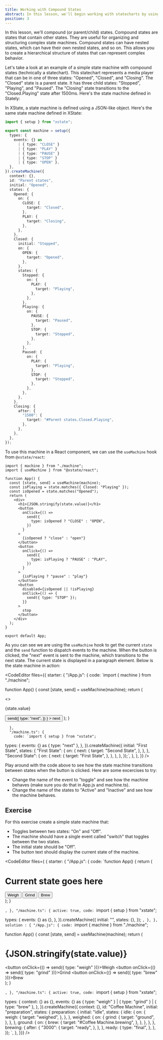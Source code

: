 ```yaml
---
title: Working with Compound States
abstract: In this lesson, we'll begin working with statecharts by using compound (or parent/child) states.
position: 3
---
```


<div className="container">
In this lesson, we'll  compound (or parent/child) states. Compound states are states that contain other states. They are useful for organizing and structuring complex state machines. Compound states can have nested states, which can have their own nested states, and so on. This allows you to create a hierarchical structure of states that can represent complex behavior.

Let's take a look at an example of a simple state machine with compound states (technically a statechart). This statechart represents a media player that can be in one of three states: "Opened", "Closed", and "Closing". The "Closed" state is a parent state. It has three child states: "Stopped", "Playing", and "Paused". The "Closing" state transitions to the "Closed.Playing" state after 1500ms. Here's the state machine defined in Stately:

</div>

<Stately
  url="https://stately.ai/registry/editor/embed/6ad630e7-c4f1-40e5-8068-4c0a0398a8e9?machineId=f5af41be-b005-4bb3-834c-592861cfde06"
  height="650px"
/>

<div className="container">
In XState, a state machine is defined using a JSON-like object. Here's the same state machine defined in XState:

```ts
import { setup } from "xstate";

export const machine = setup({
  types: {
    events: {} as
      | { type: "CLOSE" }
      | { type: "PLAY" }
      | { type: "PAUSE" }
      | { type: "STOP" }
      | { type: "OPEN" },
  },
}).createMachine({
  context: {},
  id: "Parent states",
  initial: "Opened",
  states: {
    Opened: {
      on: {
        CLOSE: {
          target: "Closed",
        },
        PLAY: {
          target: "Closing",
        },
      },
    },
    Closed: {
      initial: "Stopped",
      on: {
        OPEN: {
          target: "Opened",
        },
      },
      states: {
        Stopped: {
          on: {
            PLAY: {
              target: "Playing",
            },
          },
        },
        Playing: {
          on: {
            PAUSE: {
              target: "Paused",
            },
            STOP: {
              target: "Stopped",
            },
          },
        },
        Paused: {
          on: {
            PLAY: {
              target: "Playing",
            },
            STOP: {
              target: "Stopped",
            },
          },
        },
      },
    },
    Closing: {
      after: {
        "1500": {
          target: "#Parent states.Closed.Playing",
        },
      },
    },
  },
});
```

To use this machine in a React component, we can use the `useMachine` hook from `@xstate/react`:

```tsx
import { machine } from "./machine";
import { useMachine } from "@xstate/react";

function App() {
  const [state, send] = useMachine(machine);
  const isPlaying = state.matches({ Closed: "Playing" });
  const isOpened = state.matches("Opened");
  return (
    <div>
      <h1>{JSON.stringify(state.value)}</h1>
      <button
        onClick={() =>
          send({
            type: isOpened ? "CLOSE" : "OPEN",
          })
        }
      >
        {isOpened ? "close" : "open"}
      </button>
      <button
        onClick={() =>
          send({
            type: isPlaying ? "PAUSE" : "PLAY",
          })
        }
      >
        {isPlaying ? "pause" : "play"}
      </button>
      <button
        disabled={isOpened || !isPlaying}
        onClick={() => {
          send({ type: "STOP" });
        }}
      >
        stop
      </button>
    </div>
  );
}

export default App;
```

As you can see we are using the `useMachine` hook to get the current `state` and the `send` function to dispatch events to the machine. When the button is clicked, the "next" event is sent to the machine, which transitions to the next state. The current state is displayed in a paragraph element. Below is the state machine in action:

</div>

<CodeEditor
  files={{
    starter: {
      "/App.js": {
        code: `import { machine } from "./machine";

function App() {
const [state, send] = useMachine(machine);
return (

<>
  <p>{state.value}</p>
  <button
    onClick={() =>
      send({
        type: "next",
      })
    }
  >
    next
  </button>
</>
); }

      },
      "/machine.ts": {
        code: `import { setup } from "xstate";

  types: {
    events: {} as { type: "next" },
  },
}).createMachine({
  initial: "First State",
  states: {
    "First State": {
      on: {
        next: {
          target: "Second State",
        },
      },
    },
    "Second State": {
      on: {
        next: {
          target: "First State",
        },
      },
    },
  },
});`,
      },
    },
  }}
/>

<div className="container">
Play around with the code above to see how the state machine transitions between states when the button is clicked. Here are some excercises to try:

<ul>
  <li>Change the name of the event to "toggle" and see how the machine behaves
  (make sure you do that in App.js and machine.ts).</li>

  <li>Change the name of the states to "Active" and "Inactive" and see how the machine behaves.</li>
</ul>
</div>


## Exercise
<div className="exercise">

<div className="requirements">
For this exercise create a simple state machine that:

- Toggles between two states: "On" and "Off".
- The machine should have a single event called "switch" that toggles between the two states.
- The initial state should be "Off".
- The button text should display the current state of the machine.
</div>


<CodeEditor files={
  { starter: {
  "/App.js": {
    code: `function App() {
  return (
    <div>
      <h1>Current state goes here</h1>
      <button>Weigh</button>
      <button>Grind</button>
      <button>Brew</button>
    </div>
  );
}

`,
  },
  "/machine.ts": {
    active: true,
    code: `import { setup } from "xstate";

  types: {
    events: {} as {},
  },
}).createMachine({
  initial: "",
  states: {},
});
`,
},
}, solution : {
  "/App.js": {
    code: `import { machine } from "./machine";

function App() {
  const [state, send] = useMachine(machine);
  return (
    <div>
      <h1>{JSON.stringify(state.value)}</h1>
      <button onClick={() => send({ type: "weigh" })}>Weigh</button>
      <button onClick={() => send({ type: "grind" })}>Grind</button>
      <button onClick={() => send({ type: "brew" })}>Brew</button>
    </div>
  );
}

`,
  },
  "/machine.ts": {
    active: true,
    code: `import { setup } from "xstate";

  types: {
    context: {} as {},
    events: {} as { type: "weigh" } | { type: "grind" } | { type: "brew" },
  },
}).createMachine({
  context: {},
  id: "Coffee Machine",
  initial: "preparation",
  states: {
    preparation: {
      initial: "idle",
      states: {
        idle: {
          on: {
            weigh: {
              target: "weighed",
            },
          },
        },
        weighed: {
          on: {
            grind: {
              target: "ground",
            },
          },
        },
        ground: {
          on: {
            brew: {
              target: "#Coffee Machine.brewing",
            },
          },
        },
      },
    },
    brewing: {
      after: {
        "3000": {
          target: "ready",
        },
      },
    },
    ready: {
      type: "final",
    },
  },
});
`,
},
}}} />

</div>

